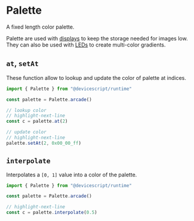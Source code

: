 # Palette

A fixed length color palette.

Palette are used with [displays](/developer/graphics/display)
to keep the storage needed for images low. They can also be used with [LEDs](/developer/leds)
to create multi-color gradients.

## `at`, `setAt`

These function allow to lookup and update the color of palette at indices.

```ts
import { Palette } from "@devicescript/runtime"

const palette = Palette.arcade()

// lookup color
// highlight-next-line
const c = palette.at(2)

// update color
// highlight-next-line
palette.setAt(2, 0x00_00_ff)
```

## `interpolate`

Interpolates a `[0, 1]` value into a color of the palette.

```ts
import { Palette } from "@devicescript/runtime"

const palette = Palette.arcade()

// highlight-next-line
const c = palette.interpolate(0.5)
```
